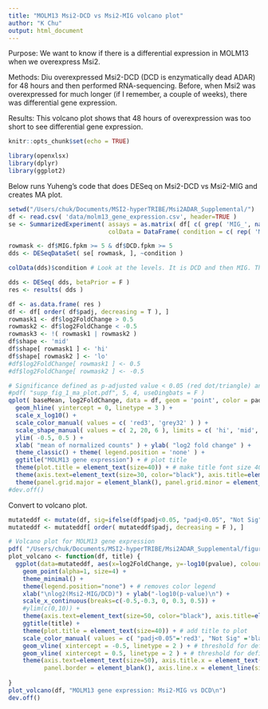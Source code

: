 ```yaml
---
title: "MOLM13 Msi2-DCD vs Msi2-MIG volcano plot"
author: "K Chu"
output: html_document
---
```


Purpose: We want to know if there is a differential expression in MOLM13 when we overexpress Msi2.

Methods: Diu overexpressed Msi2-DCD (DCD is enzymatically dead ADAR) for 48 hours and then performed RNA-sequencing. Before, when Msi2 was overexpressed for much longer (if I remember, a couple of weeks), there was differential gene expression. 

Results: This volcano plot shows that 48 hours of overexpression was too short to see differential gene expression.

```r
knitr::opts_chunk$set(echo = TRUE)
```

```r
library(openxlsx)
library(dplyr)
library(ggplot2)
```

Below runs Yuheng's code that does DESeq on Msi2-DCD vs Msi2-MIG and creates MA plot.

```r
setwd("/Users/chuk/Documents/MSI2-hyperTRIBE/Msi2ADAR_Supplemental/")
df <- read.csv( 'data/molm13_gene_expression.csv', header=TRUE )
se <- SummarizedExperiment( assays = as.matrix( df[ c( grep( 'MIG_', names(df) ), grep( 'DCD_', names(df) ) ) ] ), 
                            colData = DataFrame( condition = c( rep( 'MIG', 3 ), rep( 'DCD', 3 ) ) ) )

rowmask <- df$MIG.fpkm >= 5 & df$DCD.fpkm >= 5
dds <- DESeqDataSet( se[ rowmask, ], ~condition )

colData(dds)$condition # Look at the levels. It is DCD and then MIG. That means log2FC will be MIG/DCD. Verified with Han.

dds <- DESeq( dds, betaPrior = F )
res <- results( dds )

df <- as.data.frame( res )
df <- df[ order( df$padj, decreasing = T ), ]
rowmask1 <- df$log2FoldChange > 0.5
rowmask2 <- df$log2FoldChange < -0.5
rowmask3 <- !( rowmask1 | rowmask2 )
df$shape <- 'mid'
df$shape[ rowmask1 ] <- 'hi'
df$shape[ rowmask2 ] <- 'lo'
#df$log2FoldChange[ rowmask1 ] <- 0.5
#df$log2FoldChange[ rowmask2 ] <- -0.5

# Significance defined as p-adjusted value < 0.05 (red dot/triangle) and log2(fold change) > 0.5 (upward triangle) or < -0.5 (downward triangle)
#pdf( "supp_fig_1_ma_plot.pdf", 5, 4, useDingbats = F )
qplot( baseMean, log2FoldChange, data = df, geom = 'point', color = padj > .05, shape = shape ) +
  geom_hline( yintercept = 0, linetype = 3 ) + 
  scale_x_log10() + 
  scale_color_manual( values = c( 'red3', 'grey32' ) ) + 
  scale_shape_manual( values = c( 2, 20, 6 ), limits = c( 'hi', 'mid', 'lo' ) ) + 
  ylim( -0.5, 0.5 ) + 
  xlab( "mean of normalized counts" ) + ylab( "log2 fold change" ) + 
  theme_classic() + theme( legend.position = 'none' ) +
  ggtitle("MOLM13 gene expression") + # plot title
  theme(plot.title = element_text(size=40)) + # make title font size 40
  theme(axis.text=element_text(size=30, color="black"), axis.title=element_text(size=30, color="black")) + # make axis labels bigger
  theme(panel.grid.major = element_blank(), panel.grid.minor = element_blank(), panel.background = element_blank(), axis.line = element_line(colour = "black", size=1)) # remove top and right plot border line
#dev.off()

```

Convert to volcano plot.

```r
mutateddf <- mutate(df, sig=ifelse(df$padj<0.05, "padj<0.05", "Not Sig")) #Will have different colors depending on significance
mutateddf <- mutateddf[ order( mutateddf$padj, decreasing = F ), ]

# Volcano plot for MOLM13 gene expression
pdf( "/Users/chuk/Documents/MSI2-hyperTRIBE/Msi2ADAR_Supplemental/figures/MOLM13_Msi2-MIG_vs_DCD.pdf", 15, 10, useDingbats = F )
plot_volcano <- function(df, title) {
  ggplot(data=mutateddf, aes(x=log2FoldChange, y=-log10(pvalue), colour= sig)) + # adjusting p-value by multiple hypothesis testing (Benjamini-Hochberg)
    geom_point(alpha=1, size=4) +
    theme_minimal() +
    theme(legend.position="none") + # removes color legend
    xlab("\nlog2(Msi2-MIG/DCD)") + ylab("-log10(p-value)\n") +
    scale_x_continuous(breaks=c(-0.5,-0.3, 0, 0.3, 0.5)) +
    #ylim(c(0,10)) +
    theme(axis.text=element_text(size=50, color="black"), axis.title=element_text(size=50, color="black")) + # make axis labels bigger
    ggtitle(title) +
    theme(plot.title = element_text(size=40)) + # add title to plot
    scale_color_manual( values = c( "padj<0.05"='red3', "Not Sig" ='black' ) ) + 
    geom_vline( xintercept = -0.5, linetype = 2 ) + # threshold for defining significant event log2foldchange < -6
    geom_vline( xintercept = 0.5, linetype = 2 ) + # threshold for defining significant event log2foldchange > 6
    theme(axis.text=element_text(size=50), axis.title.x = element_text(size=50), axis.title.y = element_text(size=50), 
          panel.border = element_blank(), axis.line.x = element_line(size = 1.5), axis.line.y = element_line(size = 1.5)) 
  
}
plot_volcano(df, "MOLM13 gene expression: Msi2-MIG vs DCD\n")
dev.off()
```










